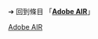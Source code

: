 {{LSR
|article = Adobe AIR
|latest_release_version = 33.1.1.300<ref>{{cite web|title=Adobe Parnership|url=https://services.harman.com/partners/adobe|website=Harman|publisher=[[Harman International]]|access-date=October 29, 2020}}</ref>
|latest_release_date    = {{Start date and age|2020|10|29}}
}}<noinclude>
{{Template reference list}}
➔ 回到條目 「'''[[Adobe AIR]]'''」
[[Category:最新穩定版模板|Adobe AIR]]
</noinclude>